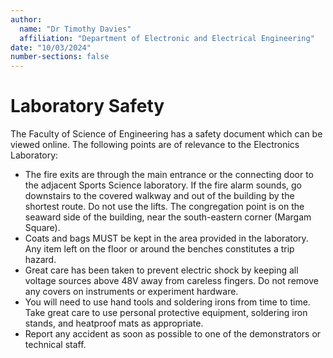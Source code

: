 ```yaml
---
author: 
  name: "Dr Timothy Davies"
  affiliation: "Department of Electronic and Electrical Engineering"
date: "10/03/2024"
number-sections: false
---
```


# Laboratory Safety {#sec-lab-intro-lab-safety}

The Faculty of Science of Engineering has a safety document which can be viewed online. The following points are of relevance to the Electronics Laboratory:

* The fire exits are through the main entrance or the connecting door to the adjacent Sports Science laboratory. If the fire alarm sounds, go downstairs to the covered walkway and out of the building by the shortest route. Do not use the lifts. The congregation point is on the seaward side of the building, near the south-eastern corner (Margam Square).
* Coats and bags MUST be kept in the area provided in the laboratory. Any item left on the floor or around the benches constitutes a trip hazard.
* Great care has been taken to prevent electric shock by keeping all voltage sources above 48V away from careless fingers. Do not remove any covers on instruments or experiment hardware.
* You will need to use hand tools and soldering irons from time to time. Take great care to use personal protective equipment, soldering iron stands, and heatproof mats as appropriate.
* Report any accident as soon as possible to one of the demonstrators or technical staff.
